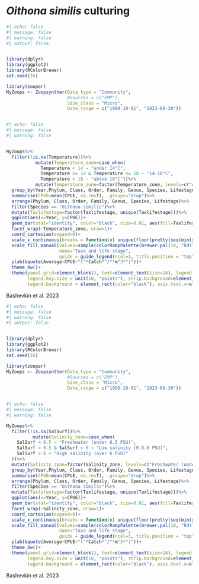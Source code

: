 
# *Oithona similis* culturing {.unnumbered}


```r
#| echo: false
#| message: false
#| warning: false
#| output: false


library(dplyr)
library(ggplot2)
library(RColorBrewer)
set.seed(16)

library(zooper)
MyZoops <- Zoopsynther(Data_type = "Community", 
                       #Sources = c("EMP"), 
                       Size_class = "Micro", 
                       Date_range = c("1990-10-01", "2023-09-30"))



```

```r
#| echo: false
#| message: false
#| warning: false


MyZoops%>%
  filter(!is.na(Temperature))%>%
           mutate(Temperature_zone=case_when(
             Temperature < 14 ~ "under 14°C",
             Temperature >= 14 & Temperature <= 18 ~ "14-18°C",
             Temperature > 18 ~ "above 18°C"))%>%
           mutate(Temperature_zone=factor(Temperature_zone, levels=c("under 14°C", "14-18°C", "above 18°C")))%>%
  group_by(Year,Phylum, Class, Order, Family, Genus, Species, Lifestage, Taxlifestage, Temperature_zone)%>%
  summarise(CPUE=mean(CPUE, na.rm=T), .groups="drop")%>%
  arrange(Phylum, Class, Order, Family, Genus, Species, Lifestage)%>%
  filter(Species == "Oithona similis")%>% 
  mutate(Taxlifestage=factor(Taxlifestage, unique(Taxlifestage)))%>%
  ggplot(aes(x=Year, y=CPUE))+
  geom_bar(stat="identity", color="black", size=0.01, aes(fill=Taxlifestage))+
  facet_wrap(~Temperature_zone, nrow=1)+
  coord_cartesian(expand=0)+
  scale_x_continuous(breaks = function(x) unique(floor(pretty(seq(min(x), max(x)), n=3))), expand=c(0,0))+
  scale_fill_manual(values=sample(colorRampPalette(brewer.pal(10, "RdYlGn"))(length(unique(MyZoops$Taxlifestage)))),
                    name="Taxa and life stage", 
                    guide = guide_legend(ncol=3, title.position = "top", title.hjust = 0.5))+
  ylab(bquote(Average~CPUE~"("*Catch*"/"*m^3*")"))+
  theme_bw()+
  theme(panel.grid=element_blank(), text=element_text(size=14), legend.text = element_text(size=8), 
        legend.key.size = unit(10, "points"), strip.background=element_blank(), legend.position = "bottom", 
        legend.background = element_rect(color="black"), axis.text.x=element_text(angle=45, hjust=1))

```


Bashevkin et al. 2023


```r
#| echo: false
#| message: false
#| warning: false
#| output: false


library(dplyr)
library(ggplot2)
library(RColorBrewer)
set.seed(16)

library(zooper)
MyZoops <- Zoopsynther(Data_type = "Community", 
                       #Sources = c("EMP"), 
                       Size_class = "Micro", 
                       Date_range = c("1990-10-01", "2023-09-30"))



```

```r
#| echo: false
#| message: false
#| warning: false

MyZoops%>%
  filter(!is.na(SalSurf))%>%
          mutate(Salinity_zone=case_when(
    SalSurf < 0.5 ~ "Freshwater (under 0.5 PSU)",
    SalSurf > 0.5 & SalSurf < 6 ~ "Low salinity (0.5-6 PSU)",
    SalSurf > 6 ~ "High salinity (over 6 PSU)"
  ))%>%
  mutate(Salinity_zone=factor(Salinity_zone, levels=c("Freshwater (under 0.5 PSU)", "Low salinity (0.5-6 PSU)", "High salinity (over 6 PSU)")))%>%
  group_by(Year,Phylum, Class, Order, Family, Genus, Species, Lifestage, Taxlifestage, Salinity_zone)%>%
  summarise(CPUE=mean(CPUE, na.rm=T), .groups="drop")%>%
  arrange(Phylum, Class, Order, Family, Genus, Species, Lifestage)%>%
  filter(Species == "Oithona similis")%>% 
  mutate(Taxlifestage=factor(Taxlifestage, unique(Taxlifestage)))%>%
  ggplot(aes(x=Year, y=CPUE))+
  geom_bar(stat="identity", color="black", size=0.01, aes(fill=Taxlifestage))+
  facet_wrap(~Salinity_zone, nrow=1)+
  coord_cartesian(expand=0)+
  scale_x_continuous(breaks = function(x) unique(floor(pretty(seq(min(x), max(x)), n=3))), expand=c(0,0))+
  scale_fill_manual(values=sample(colorRampPalette(brewer.pal(10, "RdYlGn"))(length(unique(MyZoops$Taxlifestage)))), 
                    name="Taxa and life stage", 
                    guide = guide_legend(ncol=3, title.position = "top", title.hjust = 0.5))+
  ylab(bquote(Average~CPUE~"("*Catch*"/"*m^3*")"))+
  theme_bw()+
  theme(panel.grid=element_blank(), text=element_text(size=14), legend.text = element_text(size=8), 
        legend.key.size = unit(10, "points"), strip.background=element_blank(), legend.position = "bottom", 
        legend.background = element_rect(color="black"), axis.text.x=element_text(angle=45, hjust=1))

```


Bashevkin et al. 2023



